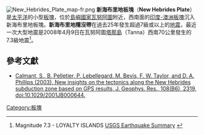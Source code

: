 [[File:New_Hebrides_Plate_map-fr.png|thumb]]
'''新海布里地板塊'''（'''New Hebrides Plate'''）是[[太平洋|太平洋]]的小型[[板塊|板塊]]，位於[[島嶼國家|島嶼國家]][[瓦努阿圖|瓦努阿圖]]附近，西南面的[[印度-澳洲板塊|印度-澳洲板塊]]沉入新海布里地板塊。'''新海布里地隱沒帶'''在過去25年發生超過7級或以上的[[地震|地震]]，最近一次大型地震是2008年4月9日在瓦努阿圖[[塔那島|塔那島]]（Tanna）西南70公里發生的7.3級地震<ref>Magnitude 7.3 - LOYALTY ISLANDS [http://earthquake.usgs.gov/eqcenter/eqinthenews/2008/us2008qqa2/ USGS Earthquake Summary] {{Wayback|url=http://earthquake.usgs.gov/eqcenter/eqinthenews/2008/us2008qqa2/ |date=20090909210445 }}</ref>。

==參考文獻==
{{reflist}}
*[http://www.agu.org/pubs/crossref/2003/2001JB000644.shtml Calmant, S., B. Pelletier, P. Lebellegard, M. Bevis, F. W. Taylor, and D. A. Phillips (2003), New insights on the tectonics along the New Hebrides subduction zone based on GPS results, J. Geophys. Res., 108(B6), 2319, doi:10.1029/2001JB000644.] {{Wayback|url=http://www.agu.org/pubs/crossref/2003/2001JB000644.shtml |date=20110115131530 }}
{{地球板塊}}

[[Category:板塊|Category:板塊]]